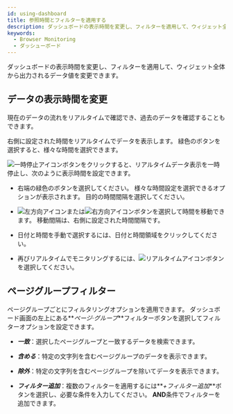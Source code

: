 ```yaml
---
id: using-dashboard
title: 参照時間とフィルターを適用する
description: ダッシュボードの表示時間を変更し、フィルターを適用して、ウィジェット全体から出力されるデータ値を変更できます。
keywords:
  - Browser Monitoring
  - ダッシューボード
---
```


ダッシュボードの表示時間を変更し、フィルターを適用して、ウィジェット全体から出力されるデータ値を変更できます。

## データの表示時間を変更

現在のデータの流れをリアルタイムで確認でき、過去のデータを確認することもできます。

<ImgLang img='flexboard-time-set.png' desc='real time' />

右側に設定された時間をリアルタイムでデータを表示します。 緑色のボタンを選択すると、様々な時間を選択できます。

![一時停止アイコン](/img/ico-pause.svg)ボタンをクリックすると、リアルタイムデータ表示を一時停止し、次のように表示時間を設定できます。

<ImgLang img='flexboard-time-set-pause.png' desc='past time' />

- 右端の緑色のボタンを選択してください。 様々な時間設定を選択できるオプションが表示されます。 目的の時間間隔を選択してください。

- ![左方向アイコン](/img/left-arrow.svg)または![右方向アイコン](/img/right-arrow.svg)ボタンを選択して時間を移動できます。 移動間隔は、右側に設定された時間間隔です。

- 日付と時間を手動で選択するには、日付と時間領域をクリックしてください。

- 再びリアルタイムでモニタリングするには、![リアルタイムアイコン](/img/ico-play-time.svg)ボタンを選択してください。

## ページグループフィルター

ページグループごとにフィルタリングオプションを適用できます。 ダッシュボード画面の左上にある**_ページ·グループ_**フィルターボタンを選択してフィルターオプションを設定できます。 

- **_一致_**：選択したページグループと一致するデータを検索できます。

  <ImgLang img='browser-dashboard-filter.png' desc='Page group filter' />

- **_含める_**：特定の文字列を含むページグループのデータを表示できます。

  <ImgLang img='browser-dashboard-filter-include.png' desc='Page group filter' />

- **_除外_**：特定の文字列を含むページグループを除いてデータを表示できます。

  <ImgLang img='browser-dashboard-filter-exclude.png' desc='Page group filter' />

- **_フィルター追加_**：複数のフィルターを適用するには**_+フィルター追加_**ボタンを選択し、必要な条件を入力してください。 **AND**条件でフィルターを追加できます。

  <ImgLang img='browser-dashboard-filter-and.png' desc='Page group filter' />
